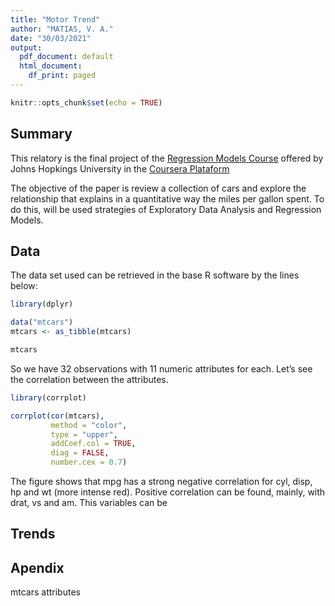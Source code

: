 ```yaml
---
title: "Motor Trend"
author: "MATIAS, V. A."
date: "30/03/2021"
output:
  pdf_document: default
  html_document:
    df_print: paged
---
```


```r
knitr::opts_chunk$set(echo = TRUE)
```

## Summary
<p> This relatory is the final project of the 
[Regression Models Course](https://www.coursera.org/learn/regression-models) 
offered by Johns Hopkings  University in the 
[Coursera Plataform](https://www.coursera.org/)

<p> The objective of the paper is review a collection of cars and explore 
the relationship that explains in a quantitative way the miles per gallon spent.
To do this, will be used strategies of Exploratory Data Analysis and Regression 
Models.

## Data
<p> The data set used can be retrieved in the base R software by the lines 
below:
```r
library(dplyr)

data("mtcars")
mtcars <- as_tibble(mtcars)

mtcars
```

<p> So we have 32 observations with 11 numeric attributes for each. Let's see 
the correlation between the attributes.
```r
library(corrplot)

corrplot(cor(mtcars), 
         method = "color",
         type = "upper", 
         addCoef.col = TRUE,
         diag = FALSE,
         number.cex = 0.7)
```
<p> The figure shows that mpg has a strong negative correlation for cyl, disp,
hp and wt (more intense red). Positive correlation can be found, mainly,
with drat, vs and am. This variables can be

## Trends


## Apendix
<p> mtcars attributes
